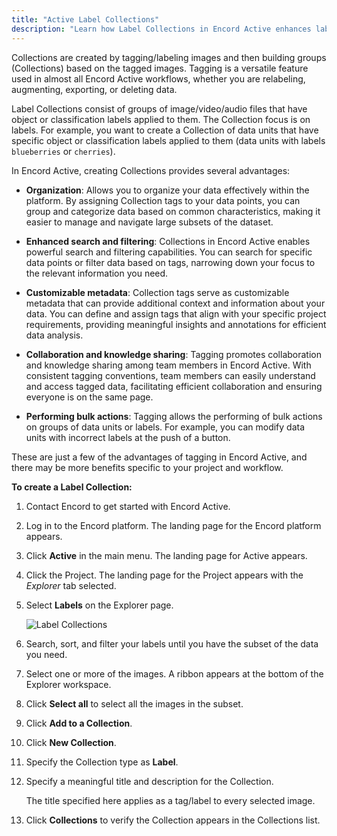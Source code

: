 ```yaml
---
title: "Active Label Collections"
description: "Learn how Label Collections in Encord Active enhances label and data organization, search, and collaboration."
---
```


Collections are created by tagging/labeling images and then building groups (Collections) based on the tagged images. Tagging is a versatile feature used in almost all Encord Active workflows, whether you are relabeling, augmenting, exporting, or deleting data.

Label Collections consist of groups of image/video/audio files that have object or classification labels applied to them. The Collection focus is on labels. For example, you want to create a Collection of data units that have specific object or classification labels applied to them (data units with labels `blueberries` or `cherries`).

In Encord Active, creating Collections provides several advantages:

- **Organization**: Allows you to organize your data effectively within the platform. By assigning Collection tags to your data points, you can group and categorize data based on common characteristics, making it easier to manage and navigate large subsets of the dataset.

- **Enhanced search and filtering**: Collections in Encord Active enables powerful search and filtering capabilities. You can search for specific data points or filter data based on tags, narrowing down your focus to the relevant information you need.

- **Customizable metadata**: Collection tags serve as customizable metadata that can provide additional context and information about your data. You can define and assign tags that align with your specific project requirements, providing meaningful insights and annotations for efficient data analysis.

- **Collaboration and knowledge sharing**: Tagging promotes collaboration and knowledge sharing among team members in Encord Active. With consistent tagging conventions, team members can easily understand and access tagged data, facilitating efficient collaboration and ensuring everyone is on the same page.

- **Performing bulk actions**: Tagging allows the performing of bulk actions on groups of data units or labels. For example, you can modify data units with incorrect labels at the push of a button.

These are just a few of the advantages of tagging in Encord Active, and there may be more benefits specific to your project and workflow.

**To create a Label Collection:**

1. Contact Encord to get started with Encord Active.

2. Log in to the Encord platform.
   The landing page for the Encord platform appears.

3. Click **Active** in the main menu.
   The landing page for Active appears.

4. Click the Project.
   The landing page for the Project appears with the _Explorer_ tab selected.

5. Select **Labels** on the Explorer page.

   ![Label Collections](https://storage.googleapis.com/docs-media.encord.com/static/img/active/active-collections-labels.gif)

6. Search, sort, and filter your labels until you have the subset of the data you need.

7. Select one or more of the images.
   A ribbon appears at the bottom of the Explorer workspace.

8. Click **Select all** to select all the images in the subset.

9. Click **Add to a Collection**.

10. Click **New Collection**.

11. Specify the Collection type as **Label**.

12. Specify a meaningful title and description for the Collection.

    <Note> The title specified here applies as a tag/label to every selected image.</Note>

13. Click **Collections** to verify the Collection appears in the Collections list.
